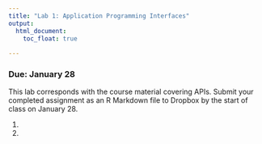```yaml
---
title: "Lab 1: Application Programming Interfaces"
output: 
  html_document:
    toc_float: true
  
---
```


### Due: January 28

This lab corresponds with the course material covering APIs. Submit your completed assignment as an R Markdown file to Dropbox by the start of class on January 28.

1.

2. 